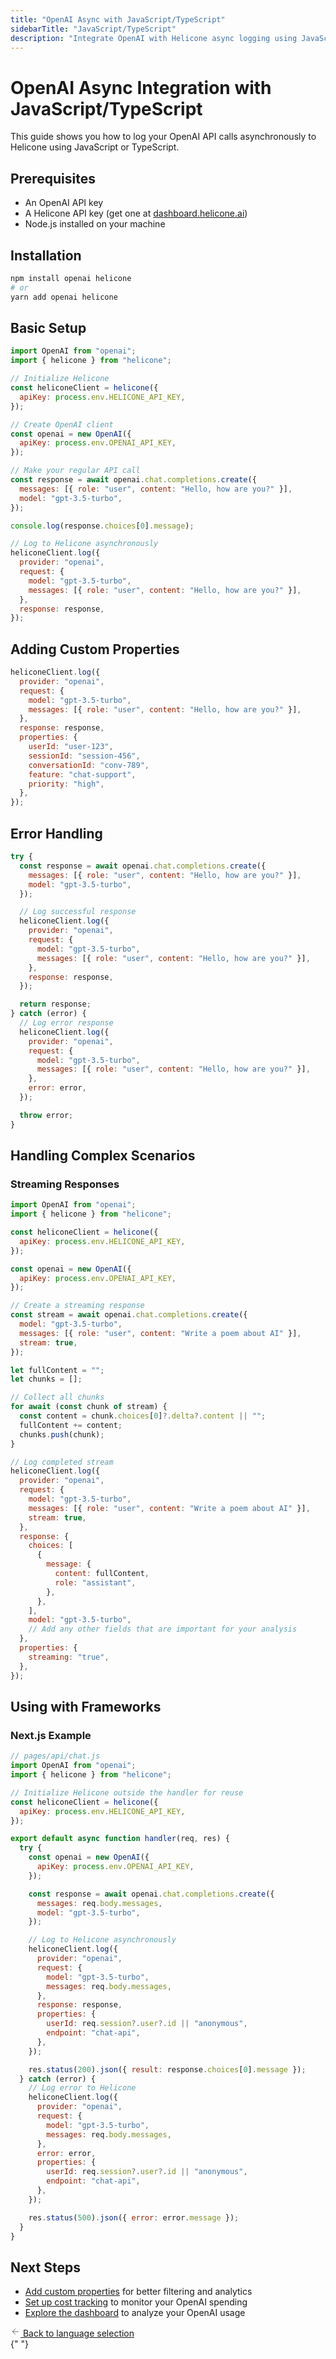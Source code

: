 ```yaml
---
title: "OpenAI Async with JavaScript/TypeScript"
sidebarTitle: "JavaScript/TypeScript"
description: "Integrate OpenAI with Helicone async logging using JavaScript/TypeScript"
---
```


# OpenAI Async Integration with JavaScript/TypeScript

This guide shows you how to log your OpenAI API calls asynchronously to Helicone using JavaScript or TypeScript.

## Prerequisites

- An OpenAI API key
- A Helicone API key (get one at [dashboard.helicone.ai](https://dashboard.helicone.ai))
- Node.js installed on your machine

## Installation

```bash
npm install openai helicone
# or
yarn add openai helicone
```

## Basic Setup

```javascript
import OpenAI from "openai";
import { helicone } from "helicone";

// Initialize Helicone
const heliconeClient = helicone({
  apiKey: process.env.HELICONE_API_KEY,
});

// Create OpenAI client
const openai = new OpenAI({
  apiKey: process.env.OPENAI_API_KEY,
});

// Make your regular API call
const response = await openai.chat.completions.create({
  messages: [{ role: "user", content: "Hello, how are you?" }],
  model: "gpt-3.5-turbo",
});

console.log(response.choices[0].message);

// Log to Helicone asynchronously
heliconeClient.log({
  provider: "openai",
  request: {
    model: "gpt-3.5-turbo",
    messages: [{ role: "user", content: "Hello, how are you?" }],
  },
  response: response,
});
```

## Adding Custom Properties

```javascript
heliconeClient.log({
  provider: "openai",
  request: {
    model: "gpt-3.5-turbo",
    messages: [{ role: "user", content: "Hello, how are you?" }],
  },
  response: response,
  properties: {
    userId: "user-123",
    sessionId: "session-456",
    conversationId: "conv-789",
    feature: "chat-support",
    priority: "high",
  },
});
```

## Error Handling

```javascript
try {
  const response = await openai.chat.completions.create({
    messages: [{ role: "user", content: "Hello, how are you?" }],
    model: "gpt-3.5-turbo",
  });

  // Log successful response
  heliconeClient.log({
    provider: "openai",
    request: {
      model: "gpt-3.5-turbo",
      messages: [{ role: "user", content: "Hello, how are you?" }],
    },
    response: response,
  });

  return response;
} catch (error) {
  // Log error response
  heliconeClient.log({
    provider: "openai",
    request: {
      model: "gpt-3.5-turbo",
      messages: [{ role: "user", content: "Hello, how are you?" }],
    },
    error: error,
  });

  throw error;
}
```

## Handling Complex Scenarios

### Streaming Responses

```javascript
import OpenAI from "openai";
import { helicone } from "helicone";

const heliconeClient = helicone({
  apiKey: process.env.HELICONE_API_KEY,
});

const openai = new OpenAI({
  apiKey: process.env.OPENAI_API_KEY,
});

// Create a streaming response
const stream = await openai.chat.completions.create({
  model: "gpt-3.5-turbo",
  messages: [{ role: "user", content: "Write a poem about AI" }],
  stream: true,
});

let fullContent = "";
let chunks = [];

// Collect all chunks
for await (const chunk of stream) {
  const content = chunk.choices[0]?.delta?.content || "";
  fullContent += content;
  chunks.push(chunk);
}

// Log completed stream
heliconeClient.log({
  provider: "openai",
  request: {
    model: "gpt-3.5-turbo",
    messages: [{ role: "user", content: "Write a poem about AI" }],
    stream: true,
  },
  response: {
    choices: [
      {
        message: {
          content: fullContent,
          role: "assistant",
        },
      },
    ],
    model: "gpt-3.5-turbo",
    // Add any other fields that are important for your analysis
  },
  properties: {
    streaming: "true",
  },
});
```

## Using with Frameworks

### Next.js Example

```javascript
// pages/api/chat.js
import OpenAI from "openai";
import { helicone } from "helicone";

// Initialize Helicone outside the handler for reuse
const heliconeClient = helicone({
  apiKey: process.env.HELICONE_API_KEY,
});

export default async function handler(req, res) {
  try {
    const openai = new OpenAI({
      apiKey: process.env.OPENAI_API_KEY,
    });

    const response = await openai.chat.completions.create({
      messages: req.body.messages,
      model: "gpt-3.5-turbo",
    });

    // Log to Helicone asynchronously
    heliconeClient.log({
      provider: "openai",
      request: {
        model: "gpt-3.5-turbo",
        messages: req.body.messages,
      },
      response: response,
      properties: {
        userId: req.session?.user?.id || "anonymous",
        endpoint: "chat-api",
      },
    });

    res.status(200).json({ result: response.choices[0].message });
  } catch (error) {
    // Log error to Helicone
    heliconeClient.log({
      provider: "openai",
      request: {
        model: "gpt-3.5-turbo",
        messages: req.body.messages,
      },
      error: error,
      properties: {
        userId: req.session?.user?.id || "anonymous",
        endpoint: "chat-api",
      },
    });

    res.status(500).json({ error: error.message });
  }
}
```

## Next Steps

- [Add custom properties](/docs/features/properties) for better filtering and analytics
- [Set up cost tracking](/docs/dashboard/cost-tracking) to monitor your OpenAI spending
- [Explore the dashboard](/docs/dashboard/overview) to analyze your OpenAI usage

<div
  style={{
    display: "flex",
    justifyContent: "center",
    marginTop: "2rem",
    marginBottom: "2rem",
  }}
>
  <a
    href="/docs/integrate/async/openai"
    style={{
      display: "flex",
      alignItems: "center",
      gap: "0.5rem",
      padding: "0.625rem 1rem",
      color: "#94a3b8",
      fontSize: "0.9375rem",
      textDecoration: "none",
      transition: "color 0.2s ease",
    }}
  >
    <svg
      width="16"
      height="16"
      viewBox="0 0 24 24"
      fill="none"
      xmlns="http://www.w3.org/2000/svg"
    >
      <path
        d="M19 12H5M5 12L12 19M5 12L12 5"
        stroke="currentColor"
        strokeWidth="2"
        strokeLinecap="round"
        strokeLinejoin="round"
      />
    </svg>
    Back to language selection
  </a>
</div>{" "}
